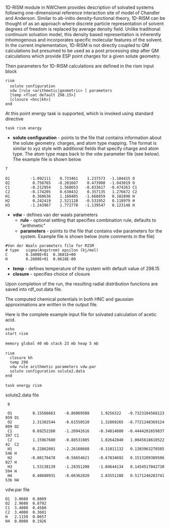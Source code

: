 
1D-RISM module in NWChem provides description of solvated systems following one-dimensional reference interaction site of model of Chandler and Anderson. Similar to ab-initio density-functional theory,  1D-RISM can be thought of as an approach where discrete particle representation of solvent degrees of freedom is replaced by average density field. Unlike traditional continuum solvation model, this density based representation is inherently inhomogenous and incorporates specific molecular features of the solvent. In the current implementation, 1D-RISM is not directly coupled to QM calculations but presumed to be used as a post processing step after QM calculations which provide ESP point charges for a given solute geometry. 

Then parameters for 1D-RISM calculations are defined in the rism input block
 rism
   solute configuration <filename>
   vdw [rule <arithmetic|geometric> ] parameters <filename> 
   [temp <float default 298.15>]
   [closure <hnc|kh>]
 end

At this point energy task is supported, which is invoked using standard directive
 task rism energy

* '''solute configuration'''  - points to the file that contains information about the solute geometry. charges, and atom type mapping. The format is similar to xyz style with additional fields that specify charge and atom type. The atom type maps back to the vdw parameter file (see below). The example file is shown below

 7
 
 O1         -1.092111    0.733461    1.237573  -1.104415 O
 O2          0.758765   -0.201687    0.473908  -1.043019 O
 C1         -0.212954    1.568653   -0.833617  -0.474263 C1
 C2         -0.174205    0.630432    0.357135   1.276672 C2
 H1          0.360636    1.160405   -1.668859   0.102898 H
 H2          0.242419    2.521128   -0.531952   0.118979 H
 H3         -1.243967    1.772778   -1.139547   0.123148 H

* '''vdw''' - defines van der waals parameters
** '''rule''' - optional setting that specifies combination rule, defaults to "arithmetic"
** '''parameters''' - points to the file that contains vdw parameters for the system. Example file is shown below (note comments in the file)

 #Van der Waals parameters file for RISM 
 # type   sigma(Angstrom) epsilon (kj/mol)
 C        0.3400E+01  0.3601E+00
 H        0.2600E+01  0.0628E-00

* '''temp'''  - defines temperature of the system with default value of 298.15
* '''closure''' - specifies choice of closure

Upon completion of the run, the resulting  radial distribution functions are saved into rdf_out.data file.

The computed chemical potentials in both HNC and gaussian approximations are written in the output file.

Here is the complete example input file for solvated calculation of acetic acid. 

 echo
 start rism
 
 memory global 40 mb stack 23 mb heap 5 mb
 
 rism
   closure kh
   temp 298
   vdw rule arithmetic parameters vdw.par
   solute configuration solute2.data
 end
 
 task energy rism

solute2.data file
  8
  
  O1         0.15566663    -0.86069508     1.9256322   -0.7323104568123959 O1
  O2         2.31302544    -0.61550520     1.32869265  -0.7721248369124809 O2
  C1         0.69252260    -1.26942616    -0.34814880  -0.4444201659837397 C1
  C2         1.15967680    -0.88531805     1.02642840   1.004561861052242  C2
  H1         0.22862001    -2.26160688    -0.31011132   0.1303963270585546 H
  H2        -0.08170478    -0.56654621    -0.67834692   0.1513209389506027 H
  H3         1.53138139    -1.28351200    -1.04644134   0.1454517042730594 H
  H4         0.48680931    -0.66362820     2.83551288   0.5171246283741536 H4

vdw.par file

 O1  3.0660  0.8809
 O2  2.9600  0.8792
 C1  3.4000  0.4580
 C2  3.4000  0.3601
 H   2.1150  0.0657
 H4  0.8000  0.1926
